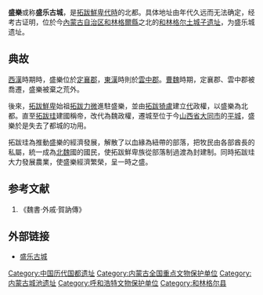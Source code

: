 {{文物保护单位
| 级别 = 全国
| 名称 = 和林格尔土城子遗址
| 图片 = 
| 所在 = [[内蒙古自治区|内蒙古自治区]][[和林格爾縣|和林格爾縣]]
| 分类 = 古遗址
| 时代 = [[汉朝|汉]] [[唐朝|唐]]
| 编号 = 5-19
| 登录 = 2001年
}}
'''盛樂'''或称'''盛乐古城'''，是[[拓跋鮮卑|拓跋鮮卑]][[代_(十六国)|代時]]的北都。具体地址由年代久远而无法确定，经考古证明，位於今[[內蒙古自治区|內蒙古自治区]][[和林格爾縣|和林格爾縣]]之北的[[和林格尔土城子遗址|和林格尔土城子遗址]]，为盛乐城遗址。

==典故==
[[西漢|西漢]]時期時，盛樂位於[[定襄郡|定襄郡]]，[[東漢|東漢]]時則於[[雲中郡|雲中郡]]。[[曹魏|曹魏]]時期，定襄郡、雲中郡被喬遷，盛樂被棄之荒外。

後來，[[拓跋鮮卑|拓跋鮮卑]]始祖[[拓跋力微|拓跋力微]]進駐盛樂，並由[[拓跋猗盧|拓跋猗盧]]建立[[代_(十六国)|代]]政權，以盛樂為北都。直至[[拓跋珪|拓跋珪]]建國稱帝，改代為魏政權，遷城至位于今[[山西省|山西省]][[大同市|大同市]]的[[平城遗址|平城]]，盛樂於是失去了都城的功用。

拓跋珪為推動盛樂的經濟發展，解散了以血緣為紐帶的部落，把牧民由各部酋長的私屬，統一成為[[北魏|北魏]]國的國民，使拓跋鮮卑族從部落制過渡為封建制。同時拓跋珪大力發展農業，使盛樂經濟繁榮，呈一時之盛。

==参考文献==

#《魏書·外戚·賀訥傳》

== 外部链接 ==

*[http://space.tv.cctv.com/act/article.jsp?articleId=ARTI1209373505051524 盛乐古城]{{dead link|date=2018年4月 |bot=InternetArchiveBot |fix-attempted=yes }}

{{内蒙古全国重点文物保护单位}}
{{中国都城}} 
{{中华人民共和国国家考古遗址公园}}

[[Category:中国历代国都遗址|Category:中国历代国都遗址]]
[[Category:内蒙古全国重点文物保护单位|Category:内蒙古全国重点文物保护单位]]
[[Category:内蒙古城池遗址|Category:内蒙古城池遗址]]
[[Category:呼和浩特文物保护单位|Category:呼和浩特文物保护单位]]
[[Category:和林格尔县|Category:和林格尔县]]